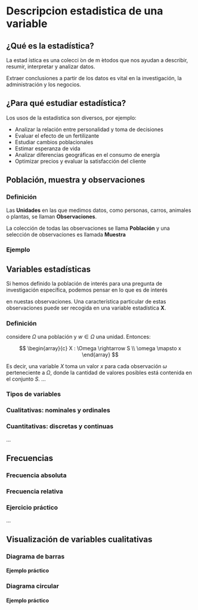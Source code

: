 # Descripcion estadistica de una variable 

## ¿Qué es la estadística?

La estad ́ıstica es una colecci  ́on de m  ́etodos que nos ayudan a describir, resumir, interpretar y analizar datos. 

Extraer conclusiones a partir de los datos es vital en la investigación, la administración y los negocios.

## ¿Para qué estudiar estadística?

Los usos de la estadística son diversos, por ejemplo:

-  Analizar la relación entre personalidad y toma de decisiones
-  Evaluar el efecto de un fertilizante
-  Estudiar cambios poblacionales
-  Estimar esperanza de vida
-  Analizar diferencias geográficas en el consumo de energía
-  Optimizar precios y evaluar la satisfacción del cliente

## Población, muestra y observaciones

### Definición

Las **Unidades** en las que medimos datos, como personas, carros, animales o plantas, se llaman **Observaciones**.

La colección de todas las observaciones se llama **Población** y una selección de observaciones es llamada **Muestra**

### Ejemplo


## Variables estadísticas

Si hemos definido la población de interés para una pregunta de investigación específica, podemos pensar en lo que es de interés

en nuestas observaciones. Una característica particular de estas observaciones puede ser recogida en una variable estadística **X**.

### Definición

considere $\Omega$ una población y $w \in \Omega$ una unidad. Entonces:

$$
\begin{array}{c}
X : \Omega \rightarrow S \\
\omega \mapsto x
\end{array}
$$

Es decir, una variable $X$ toma un valor $x$ para cada observación $\omega$ perteneciente a $\Omega$, donde la cantidad de valores posibles está contenida en el conjunto $S$.
...

### Tipos de variables

### Cualitativas: nominales y ordinales  
### Cuantitativas: discretas y continuas

...

## Frecuencias

### Frecuencia absoluta  
### Frecuencia relativa  
### Ejercicio práctico

...

## Visualización de variables cualitativas

### Diagrama de barras  
#### Ejemplo práctico  
### Diagrama circular  
#### Ejemplo práctico

